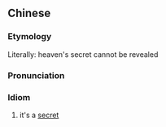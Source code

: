 {{also|天机不可泄漏}}
==Chinese==
{{zh-forms|s=天机不可泄漏|type=222}}

===Etymology===
Literally: heaven's secret cannot be revealed

===Pronunciation===
{{zh-pron
|m=tiānjī 不kě xièlòu
|c=tin1 gei1 bat1 ho2 sit3 lau6
|cat=id
}}

===Idiom===
{{zh-idiom}}

# it's a [[secret]]